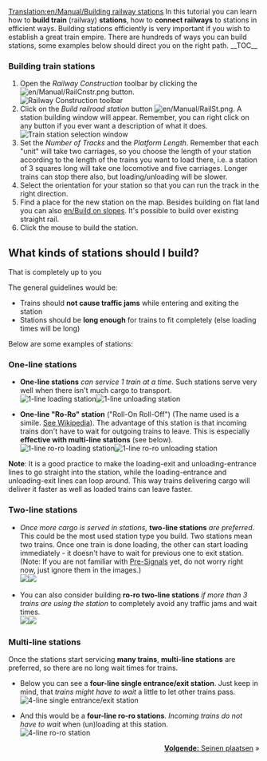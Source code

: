 [[Translation:en/Manual/Building railway stations]]
{{nl/Vertaling|en/Manual/Building railway stations|0}}
{{nl/Manual/Tutorial/Tutorial}}
In this tutorial you can learn how to '''build train''' (railway) '''stations''', how to '''connect railways''' to stations in efficient ways. Building stations efficiently is very important if you wish to establish a great train empire. There are hundreds of ways you can build stations, some examples below should direct you on the right path.
__TOC__
===Building train stations===
#Open the ''Railway Construction'' toolbar by clicking the [[File:en/Manual/RailCnstr.png]] button.<br/>[[File:en/Manual/Railroad Construction.png|none|frame|Railway Construction toolbar]]
#Click on the ''Build railroad station'' button [[File:en/Manual/RailSt.png]]. A station building window will appear. Remember, you can right click on any button if you ever want a description of what it does.<br/>[[File:en/Manual/Stationgui.png|none|frame|Train station selection window]]
#Set the ''Number of Tracks'' and the ''Platform Length''. Remember that each "unit" will take two carriages, so you choose the length of your station according to the length of the trains you want to load there, i.e. a station of 3 squares long will take one locomotive and five carriages. Longer trains can stop there also, but loading/unloading will be slower.
#Select the orientation for your station so that you can run the track in the right direction.
#Find a place for the new station on the map. Besides building on flat land you can also [[en/Build on  slopes]]. It's possible to build over existing straight rail.
#Click the mouse to build the station.

== What kinds of stations should I build? ==
That is completely up to you

The general guidelines would be:
* Trains should '''not cause traffic jams''' while entering and exiting the station
* Stations should be '''long enough''' for trains to fit completely (else loading times will be long)

Below are some examples of stations:

=== One-line stations ===
*'''One-line stations''' ''can service 1 train at a time''. Such stations serve very well when there isn't much cargo to transport.<br/>[[File:en/Manual/RailStTut One str coal.png|none|frame|1-line loading station]][[File:en/Manual/RailStTut One str pow.png|none|frame|1-line unloading station]]

*'''One-line "Ro-Ro" station''' ("Roll-On Roll-Off") (The name used is a simile. [http://en.wikipedia.org/wiki/Roll-on/roll-off See Wikipedia]). The advantage of this station is that incoming trains don't have to wait for outgoing trains to leave. This is especially '''effective with multi-line stations''' (see below).<br/>[[File:en/Manual/RailStTut One aro coal.png|none|frame|1-line ro-ro loading station]][[File:en/Manual/RailStTut One aro pow.png|none|frame|1-line ro-ro unloading station]]

'''Note''': It is a good practice to make the loading-exit and unloading-entrance lines to go straight into the station, while the loading-entrance and unloading-exit lines can loop around. This way trains delivering cargo will deliver it faster as well as loaded trains can leave faster.

=== Two-line stations ===
*''Once more cargo is served in stations,'' '''two-line stations''' ''are preferred''. This could be the most used station type you build. Two stations mean two trains. Once one train is done loading, the other can start loading immediately - it doesn't have to wait for previous one to exit station.<br/>(Note: If you are not familiar with [[en/Manual/Signals#pre-signals|Pre-Signals]] yet, do not worry right now, just ignore them in the images.)<br/>[[File:en/Manual/RailStTut Two str coal.png|none|frame|]][[File:en/Manual/RailStTut Two str pow.png|none|frame|]]

*You can also consider building '''ro-ro two-line stations''' ''if more than 3 trains are using the station'' to completely avoid any traffic jams and wait times.<br/>[[File:en/Manual/RailStTut Two aro coal.png|none|frame|]][[File:en/Manual/RailStTut Two aro pow.png|none|frame|]]

=== Multi-line stations ===
Once the stations start servicing '''many trains''', '''multi-line stations''' are preferred, so there are no long wait times for trains.

*Below you can see a '''four-line single entrance/exit station'''. Just keep in mind, that ''trains might have to wait'' a little to let other trains pass.<br/>[[File:en/Manual/RailStTut Four str ore.png|none|frame|4-line single entrance/exit station]]

*And this would be a '''four-line ro-ro stations'''. ''Incoming trains do not have to wait'' when (un)loading at this station.<br/>[[File:en/Manual/RailStTut Four aro ore.png|none|frame|4-line ro-ro station]]
<span style="float: right">[[nl/Manual/Seinen plaatsen|'''Volgende:''' Seinen plaatsen]] &raquo;</span>